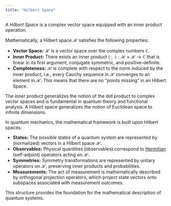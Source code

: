 ```yaml
---
title: "Hilbert Space"
---
```


A *Hilbert Space* is a complex vector space equipped with an inner product operation. 

Mathematically, a Hilbert space $\mathcal{H}$ satisfies the following properties:

- **Vector Space:** $\mathcal{H}$ is a vector space over the complex numbers $\mathbb{C}$.
- **Inner Product:** There exists an inner product $\langle \cdot, \cdot \rangle : \mathcal{H} \times \mathcal{H} \to \mathbb{C}$ that is linear in its first argument, conjugate symmetric, and positive-definite.
- **Completeness:** $\mathcal{H}$ is complete with respect to the norm induced by the inner product, i.e., every Cauchy sequence in $\mathcal{H}$ converges to an element in $\mathcal{H}$. This means that there are no "points missing" in an Hilbert Space.

The inner product generalizes the notion of the dot product to complex vector spaces and is fundamental in quantum theory and functional analysis. A Hilbert space generalizes the notion of Euclidean space to infinite dimensions.

In quantum mechanics, the mathematical framework is built upon Hilbert spaces:

- **States:** The possible states of a quantum system are represented by (normalized) vectors in a Hilbert space $\mathcal{H}$.
- **Observables:** Physical quantities (observables) correspond to [Hermitian](Hermitian_adjoint.qmd) (self-adjoint) operators acting on $\mathcal{H}$.
- **Symmetries:** Symmetry transformations are represented by unitary operators on $\mathcal{H}$, preserving inner products and probabilities.
- **Measurements:** The act of measurement is mathematically described by orthogonal projection operators, which project state vectors onto subspaces associated with measurement outcomes.

This structure provides the foundation for the mathematical description of quantum systems.